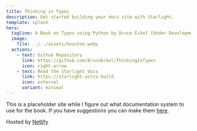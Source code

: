 ```yaml
---
title: Thinking in Types
description: Get started building your docs site with Starlight.
template: splash
hero:
  tagline: A Book on Types using Python by Bruce Eckel (Under Development)
  image:
    file: ../../assets/houston.webp
  actions:
    - text: Github Repository
      link: https://github.com/BruceEckel/ThinkingInTypes
      icon: right-arrow
    - text: Read the Starlight docs
      link: https://starlight.astro.build
      icon: external
      variant: minimal
---
```


This is a placeholder site while I figure out what documentation system to use for the book.
If you have suggestions you can make them [here](https://github.com/BruceEckel/ThinkingInTypes/issues).

Hosted by [Netlify](https://app.netlify.com/sites/thinkingintypes/overview)
